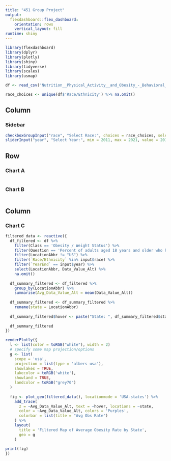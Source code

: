 ---
title: "451 Group Project"
output: 
  flexdashboard::flex_dashboard:
    orientation: rows
    vertical_layout: fill
runtime: shiny
---

```{r setup, include=FALSE}
library(flexdashboard)
library(dplyr)
library(plotly)
library(shiny)
library(tidyverse)
library(scales)
library(usmap)

df <- read_csv('Nutrition__Physical_Activity__and_Obesity_-_Behavioral_Risk_Factor_Surveillance_System.csv')

race_choices <- unique(df$'Race/Ethnicity') %>% na.omit()
```

Column {.sidebar}
-----------------------------------------------------------------------
### Sidebar

```{r}
checkboxGroupInput("race", "Select Race:", choices = race_choices, selected = "Asian")
sliderInput("year", "Select Year:", min = 2011, max = 2021, value = 2011)

```

Row {data-width=350}
-----------------------------------------------------------------------

### Chart A
```{r}

```

### Chart B

```{r}

```

Column {data-width=350}
-----------------------------------------------------------------------




### Chart C

```{r}
filtered_data <- reactive({
  df_filtered <- df %>%
    filter(Class == 'Obesity / Weight Status') %>%
    filter(Question == 'Percent of adults aged 18 years and older who have obesity') %>%
    filter(LocationAbbr != "US") %>%
    filter(`Race/Ethnicity` %in% input$race) %>%
    filter(`YearEnd` == input$year) %>%
    select(LocationAbbr, Data_Value_Alt) %>%
    na.omit()
  
  df_summary_filtered <- df_filtered %>%
    group_by(LocationAbbr) %>%
    summarise(Avg_Data_Value_Alt = mean(Data_Value_Alt))
  
  df_summary_filtered <- df_summary_filtered %>%
    rename(state = LocationAbbr)
  
  df_summary_filtered$hover <- paste("State: ", df_summary_filtered$state, "<br>Avg Obs Rate: ", scales::percent(df_summary_filtered$Avg_Data_Value_Alt))
  
  df_summary_filtered
})

renderPlotly({
  l <- list(color = toRGB("white"), width = 2)
  # specify some map projection/options
  g <- list(
    scope = 'usa',
    projection = list(type = 'albers usa'),
    showlakes = TRUE,
    lakecolor = toRGB('white'),
    showland = TRUE,
    landcolor = toRGB("grey70")
  )
  
  fig <- plot_geo(filtered_data(), locationmode = 'USA-states') %>%
    add_trace(
      z = ~Avg_Data_Value_Alt, text = ~hover, locations = ~state,
      color = ~Avg_Data_Value_Alt, colors = 'Purples',
      colorbar = list(title = "Avg Obs Rate")
    ) %>%
    layout(
      title = 'Filtered Map of Average Obesity Rate by State',
      geo = g
    ) 
  
print(fig)
})

```

